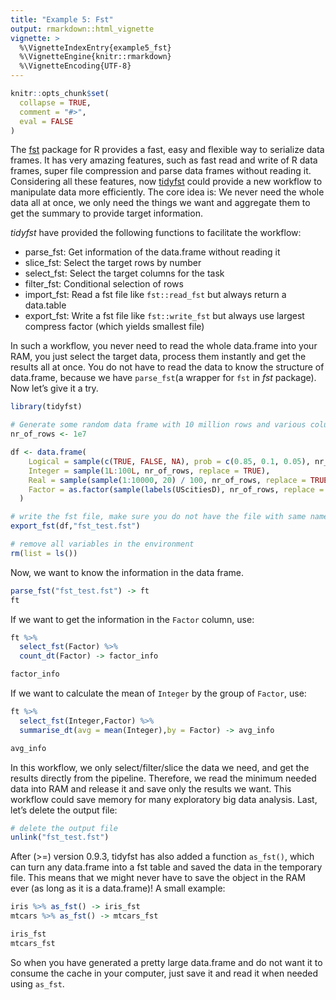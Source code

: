 ---
title: "Example 5: Fst"
output: rmarkdown::html_vignette
vignette: >
  %\VignetteIndexEntry{example5_fst}
  %\VignetteEngine{knitr::rmarkdown}
  %\VignetteEncoding{UTF-8}
---

```{r, include = FALSE}
knitr::opts_chunk$set(
  collapse = TRUE,
  comment = "#>",
  eval = FALSE
)
```
 
 The [fst](https://github.com/fstpackage/fst) package for R provides a fast, easy and flexible way to serialize data frames. It has very amazing features, such as fast read and write of R data frames, super file compression and parse data frames without reading it. Considering all these features, now [tidyfst](https://github.com/hope-data-science/tidyfst) could provide a new workflow to manipulate data more efficiently. The core idea is: We never need the whole data all at once, we only need the things we want and aggregate them to get the summary to provide target information. 
 
 *tidyfst* have provided the following functions to facilitate the workflow:
 
- parse_fst: Get information of the data.frame without reading it
- slice_fst: Select the target rows by number
- select_fst: Select the target columns for the task
- filter_fst: Conditional selection of rows
- import_fst: Read a fst file like `fst::read_fst` but always return a data.table
- export_fst: Write a fst file like `fst::write_fst` but always use largest compress factor (which yields smallest file)  

In such a workflow, you never need to read the whole data.frame into your RAM, you just select the target data, process them instantly and get the results all at once. You do not have to read the data to know the structure of data.frame, because we have `parse_fst`(a wrapper for `fst` in *fst* package). Now let's give it a try.
```{r setup}
library(tidyfst)

# Generate some random data frame with 10 million rows and various column types
nr_of_rows <- 1e7

df <- data.frame(
    Logical = sample(c(TRUE, FALSE, NA), prob = c(0.85, 0.1, 0.05), nr_of_rows, replace = TRUE),
    Integer = sample(1L:100L, nr_of_rows, replace = TRUE),
    Real = sample(sample(1:10000, 20) / 100, nr_of_rows, replace = TRUE),
    Factor = as.factor(sample(labels(UScitiesD), nr_of_rows, replace = TRUE))
  )

# write the fst file, make sure you do not have the file with same name in the directory
export_fst(df,"fst_test.fst")

# remove all variables in the environment
rm(list = ls())
```
 Now, we want to know the information in the data frame.
```{r}
parse_fst("fst_test.fst") -> ft
ft
```
 If we want to get the information in the `Factor` column, use:
```{r}
ft %>% 
  select_fst(Factor) %>% 
  count_dt(Factor) -> factor_info

factor_info
```
 If we want to calculate the mean of `Integer` by the group of `Factor`, use:
```{r}
ft %>% 
  select_fst(Integer,Factor) %>% 
  summarise_dt(avg = mean(Integer),by = Factor) -> avg_info

avg_info

```
 In this workflow, we only select/filter/slice the data we need, and get the results directly from the pipeline. Therefore, we read the minimum needed data into RAM and release it and save only the results we want. This workflow could save memory for many exploratory big data analysis.
 Last, let's delete the output file:
```{r}
# delete the output file
unlink("fst_test.fst")
```
 After (>=) version 0.9.3, tidyfst has also added a function `as_fst()`, which can turn any data.frame into a fst table and saved the data in the temporary file. This means that we might never have to save the object in the RAM ever (as long as it is a data.frame)! A small example:
```{r}
iris %>% as_fst() -> iris_fst
mtcars %>% as_fst() -> mtcars_fst

iris_fst
mtcars_fst
```
 So when you have generated a pretty large data.frame and do not want it to consume the cache in your computer, just save it and read it when needed using `as_fst`.
 
 
 


